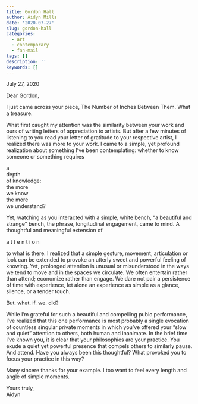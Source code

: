 ```yaml
---
title: Gordon Hall
author: Aidyn Mills
date: '2020-07-27'
slug: gordon-hall
categories:
  - art
  - contemporary
  - fan-mail
tags: []
description: ''
keywords: []
---
```


July 27, 2020

Dear Gordon,  

I just came across your piece, The Number of Inches Between Them. What a treasure.

What first caught my attention was the similarity between your work and ours of writing letters of
appreciation to artists. But after a few minutes of listening to you read your letter of gratitude to
your respective artist, I realized there was more to your work. I came to a simple, yet profound
realization about something I’ve been contemplating: whether to know someone or something
requires

a  
depth  
of knowledge:  
the more  
we know  
the more  
we understand?  

Yet, watching as you interacted with a simple, white bench, “a beautiful and strange” bench, the
phrase, longitudinal engagement, came to mind. A thoughtful and meaningful extension of

a   t   t   e   n   t   i   o   n

to what is there. I realized that a simple gesture, movement, articulation or look can be extended
to provoke an utterly sweet and powerful feeling of knowing. Yet, prolonged attention is unusual
or misunderstood in the ways we tend to move and in the spaces we circulate. We often
entertain rather than attend; economize rather than engage. We dare not pair a persistence of
time with experience, let alone an experience as simple as a glance, silence, or a tender touch.

But. what. if. we. did?

While I’m grateful for such a beautiful and compelling pubic performance, I’ve realized that this
one performance is most probably a single evocation of countless singular private moments in
which you’ve offered your “slow and quiet” attention to others, both human and inanimate. In the
brief time I’ve known you, it is clear that your philosophies are your practice. You exude a quiet
yet powerful presence that compels others to similarly pause. And attend. Have you always
been this thoughtful? What provoked you to focus your practice in this way?

Many sincere thanks for your example. I too want to feel every length and angle of simple
moments.

Yours truly,  
Aidyn
